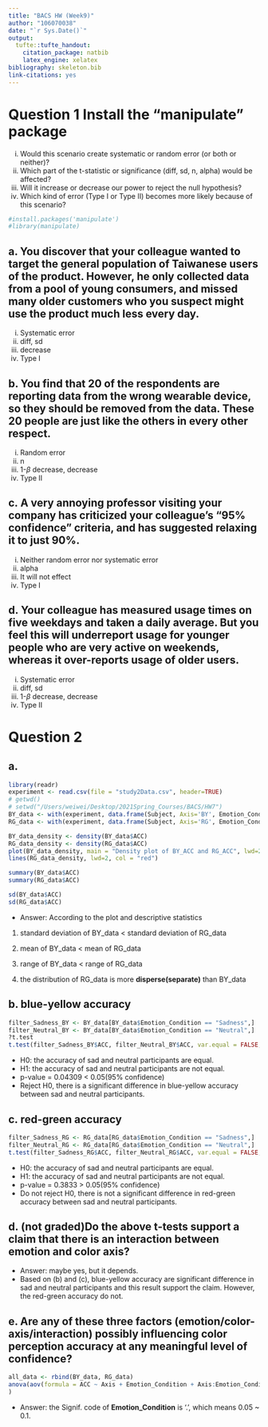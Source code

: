 ```yaml
---
title: "BACS HW (Week9)"
author: "106070038"
date: "`r Sys.Date()`"
output:
  tufte::tufte_handout:
    citation_package: natbib
    latex_engine: xelatex
bibliography: skeleton.bib
link-citations: yes
---
```


# Question 1 Install the “manipulate” package

i. Would this scenario create systematic or random error (or both or neither)?
ii. Which part of the t-statistic or significance (diff, sd, n, alpha) would be affected?
iii. Will it increase or decrease our power to reject the null hypothesis?
iv. Which kind of error (Type I or Type II) becomes more likely because of this scenario?

```r
#install.packages('manipulate')
#library(manipulate)
```

## a. You discover that your colleague wanted to target the general population of Taiwanese users of the product.  However, he only collected data from a pool of young consumers, and missed many older customers who you suspect might use the product much less every day.

i. Systematic error <br>
ii. diff, sd <br>
iii. decrease <br>
iv. Type I <br>

## b. You find that 20 of the respondents are reporting data from the wrong wearable device, so they should be removed from the data. These 20 people are just like the others in every other respect.

i. Random error <br>
ii. n <br>
iii. 1-$\beta$ decrease, decrease <br>
iv. Type II <br>

## c. A very annoying professor visiting your company has criticized your colleague’s “95% confidence” criteria, and has suggested relaxing it to just 90%.

i. Neither random error nor systematic error<br>
ii. alpha <br>
iii. It will not effect <br>
iv. Type I <br>

## d. Your colleague has measured usage times on five weekdays and taken a daily average. But you feel this will underreport usage for younger people who are very active on weekends, whereas it over-reports usage of older users.

i. Systematic error <br>
ii. diff, sd <br>
iii. 1-$\beta$ decrease, decrease <br>
iv. Type II <br>

# Question 2
## a.

```r
library(readr)
experiment <- read.csv(file = "study2Data.csv", header=TRUE)
# getwd()
# setwd("/Users/weiwei/Desktop/2021Spring_Courses/BACS/HW7")
BY_data <- with(experiment, data.frame(Subject, Axis='BY', Emotion_Condition, ACC=BY_ACC, SAD_ESRI))
RG_data <- with(experiment, data.frame(Subject, Axis='RG', Emotion_Condition, ACC=RG_ACC, SAD_ESRI))

BY_data_density <- density(BY_data$ACC)
RG_data_density <- density(RG_data$ACC)
plot(BY_data_density, main = "Density plot of BY_ACC and RG_ACC", lwd=2, col = "blue")
lines(RG_data_density, lwd=2, col = "red")

summary(BY_data$ACC)
summary(RG_data$ACC)

sd(BY_data$ACC)
sd(RG_data$ACC)
```

- Answer: According to the plot and descriptive statistics <br>
1. standard deviation of BY_data < standard deviation of RG_data <br>

2. mean of BY_data < mean of RG_data <br>

3. range of BY_data < range of RG_data <br>

4. the distribution of RG_data is more **disperse(separate)** than BY_data <br>

## b. blue-yellow accuracy

```r
filter_Sadness_BY <- BY_data[BY_data$Emotion_Condition == "Sadness",]
filter_Neutral_BY <- BY_data[BY_data$Emotion_Condition == "Neutral",]
?t.test
t.test(filter_Sadness_BY$ACC, filter_Neutral_BY$ACC, var.equal = FALSE, alt = "two.sided")
```

- H0: the accuracy of sad and neutral participants are equal. <br>
- H1: the accuracy of sad and neutral participants are not equal. <br>
- p-value = 0.04309 < 0.05(95% confidence) <br>
- Reject H0, there is a significant difference in blue-yellow accuracy between sad and neutral participants. <br>

## c. red-green accuracy

```r
filter_Sadness_RG <- RG_data[RG_data$Emotion_Condition == "Sadness",]
filter_Neutral_RG <- RG_data[RG_data$Emotion_Condition == "Neutral",]
t.test(filter_Sadness_RG$ACC, filter_Neutral_RG$ACC, var.equal = FALSE, alt = "two.sided")
```

- H0: the accuracy of sad and neutral participants are equal. <br>
- H1: the accuracy of sad and neutral participants are not equal. <br>
- p-value = 0.3833 > 0.05(95% confidence) <br>
- Do not reject H0, there is not a significant difference in red-green accuracy between sad and neutral participants. <br>

## d. (not graded)Do the above t-tests support a claim that there is an interaction between emotion and color axis?

- Answer: maybe yes, but it depends. <br>
- Based on (b) and (c), blue-yellow accuracy are significant difference in sad and neutral participants and this result support the claim. However, the red-green accuracy do not. <br>

## e. Are any of these three factors (emotion/color-axis/interaction) possibly influencing color perception accuracy at any meaningful level of confidence?

```r
all_data <- rbind(BY_data, RG_data)
anova(aov(formula = ACC ~ Axis + Emotion_Condition + Axis:Emotion_Condition, data=all_data)
)
```

- Answer: the Signif. code of **Emotion_Condition** is '.', which means 0.05 ~ 0.1.
